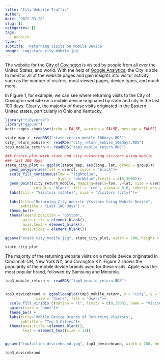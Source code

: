 ```yaml
---
title: "City Website Traffic"
author: ''
date: '2022-09-28'
slug: []
categories: []
tags: 
  - Website
type: ''
subtitle: 'Returning Visits on Mobile Device'
image: 'img/state_city_mobile.jpg'
---
```


The website for the [City of Covington](https://www.covingtonky.gov/) is visited by people from all over the United States, and world.  With the help of [Google Analytics](https://analytics.withgoogle.com/), the City is able to monitor all of the website pages and gain insights into visitor activity, such as the number of visitors, most viewed pages, device types, and much more.

In Figure 1, for example, we can see where returning visits to the City of Covington website on a mobile device originated by state and city in the last 100 days.  Clearly, the majority of these visits originated in the Eastern United states, particularly in Ohio and Kentucky.


```r
library("tidyverse")
library("ggpubr")
knitr::opts_chunk$set(echo = FALSE, warning = FALSE, message = FALSE)

state_map <- readRDS("state_return_mobile_100days.RDS")
city_return_mobile <- readRDS("city_return_mobile_100days.RDS")
top3_mobile_return <- readRDS("top3_mobile_return.RDS")


```



```r

### Create plot with state and city returning visitors using mobile
### last 100 days
state_city_plot <- ggplot(state_map, aes(long, lat, group = group))+
  geom_polygon(aes(fill = users), color = "black")+
  scale_fill_continuous(low = "lightblue", 
                        high = "darkblue",limits = c(0,3000))+
  geom_point(city_return_mobile, mapping=aes(x=lon, y=lat, size = users),  pch=21,
             colour = "black", fill = "red", alpha = 0.6, inherit.aes = FALSE) +
  labs(fill = "Visitors (state)", size = "Visitors (city)")+
  
  labs(title="Returning City Website Visitors Using Mobile Device",
       subtitle = "Last 100 Days") +
  theme_bw()+
  theme(legend.position = "bottom",
        axis.title = element_blank(),
        axis.text = element_blank(),
        axis.ticks = element_blank())

ggsave("state_city_mobile.jpg", state_city_plot, width = 700, height = 600, units = "px", dpi = 120)

state_city_plot

```


The majority of the returning website visits on a mobile device originated in Cincinnati OH, New York NY, and Covington KY.  Figure 2 shows the popularity of the mobile device brands used for these visits.  Apple was the most popular brand, followed by Samsung and Motorola. 


```r

top3_mobile_return <- readRDS("top3_mobile_return.RDS")


top3_devicebrand <- ggballoonplot(top3_mobile_return, x = "city", y = "mobileDeviceBranding",
              size = "Users", fill = "Users")+
  scale_fill_viridis_c(option = "C", limits = c(0,1500), name = "Visitors")+
  guides(size = "none")+
  theme_bw() +
  labs(title="Mobile Device Brands of Returning Visitors",
       subtitle = "Top 3 Cities")+
  theme(axis.title =element_blank(),
        text = element_text(size = 13))


ggsave("top3cities_devicebrand.jpg", top3_devicebrand, width = 700, height = 500, units = "px", dpi = 120)

top3_devicebrand

```







